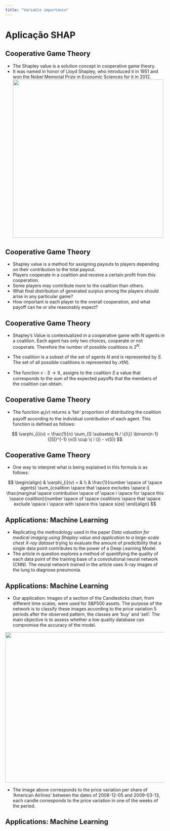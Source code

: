 ```yaml
---
title: "Variable importance"
---
```


# Aplicação SHAP

## Cooperative Game Theory

::: incremental
- The Shapley value is a solution concept in cooperative game theory. 
- It was named in honor of Lloyd Shapley, who introduced it in 1951 and won the Nobel Memorial Prize in Economic Sciences for it in 2012.
![](capitulos/Vitor/images/Lloyd_Shapley_2_2012.jpg){width="475" height="500"}
:::

## Cooperative Game Theory

::: incremental
- Shapley value is a method for assigning payouts to players depending on their contribution to the total payout. 
- Players cooperate in a coalition and receive a certain profit from this cooperation.
- Some players may contribute more to the coalition than others.
- What final distribution of generated surplus among the players should arise in any particular game?
- How important is each player to the overall cooperation, and what payoff can he or she reasonably expect?
:::

## Cooperative Game Theory

- Shapley's Value is contextualized in a cooperative game with $N$ agents in a coalition. Each agent has only two choices, cooperate or not cooperate. Therefore the number of possible coalitions is $2^{N}$.

- The coalition is a subset of the set of agents $N$ and is represented by $S$. The set of all possible coalitions is represented by $\mathcal{P}(N)$.

- The function $v: S \rightarrow \mathbb{R}$, assigns to the coalition $S$ a value that corresponds to the sum of the expected payoffs that the members of the coalition can obtain.

## Cooperative Game Theory

- The function $\varphi_{i}(v)$ returns a 'fair' proportion of distributing the coalition payoff according to the individual contribution of each agent. This function is defined as follows:

$$
\varphi_{i}(v) = \frac{1}{n} \sum_{S \subseteq N / \{i\}} \binom{n-1}{|S|}^{-1}  (v(S \cup \{ i \}) - v(S))
$$

## Cooperative Game Theory

- One way to interpret what is being explained in this formula is as follows:

$$
\begin{align}
& \varphi_{i}(v) = & \\
& \frac{1}{number \space of \space agents} \sum_{coalition \space that \space excludes \space i} \frac{marginal \space contribution \space of \space i \space for \space this \space coalition}{number \space of \space coalitions \space that \space exclude \space i \space with \space this \space size}
\end{align}
$$


## Applications: Machine Learning

- Replicating the methodology used in the paper *Data valuation for medical imaging using Shapley value and application to a large-scale chest X-ray dataset* trying to evaluate the amount of predictbility that a single data point contributes to the power of a Deep Learning Model.
- The article in question explores a method of quantifying the quality of each data point of the training base of a convolutional neural network (CNN). The neural network trained in the article uses X-ray images of the lung to diagnose pneumonia.

## Applications: Machine Learning

- Our application: Images of a section of the Candlesticks chart, from different time scales, were used for S&P500 assets. The purpose of the network is to classify these images according to the price variation 5 periods after the observed pattern, the classes are 'buy' and 'sell'. The main objective is to assess whether a low quality database can compromise the accuracy of the model.

![](capitulos/Vitor/images/AAL_weekly_from_2008-12-05_to_2009-03-13.png){width="550" height="475"}

- The image above corresponds to the price variation per share of 'American Airlines' between the dates of 2008-12-05 and 2009-03-13, each candle corresponds to the price variation in one of the weeks of the period.

## Applications: Machine Learning

